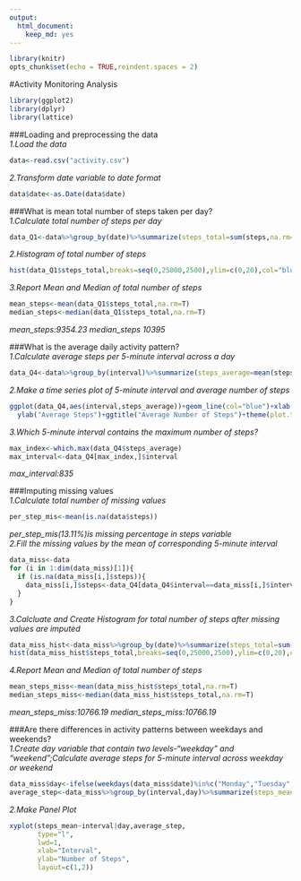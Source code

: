 ```yaml
---
output: 
  html_document: 
    keep_md: yes
---
```

```r
library(knitr)
opts_chunk$set(echo = TRUE,reindent.spaces = 2)
```  

#Activity Monitoring Analysis  
```r
library(ggplot2)
library(dplyr)
library(lattice)
```  

###Loading and preprocessing the data  
*1.Load the data*    
```r
data<-read.csv("activity.csv")
```  
*2.Transform date variable to date format*    
```r
data$date<-as.Date(data$date)
```  
###What is mean total number of steps taken per day?  
*1.Calculate total number of steps per day*    
```r
data_Q1<-data%>%group_by(date)%>%summarize(steps_total=sum(steps,na.rm=T))%>%select(date,steps_total)
```   
*2.Histogram of total number of steps*    
```r
hist(data_Q1$steps_total,breaks=seq(0,25000,2500),ylim=c(0,20),col="blue",xlab="Total num of Steps",main="Histogram of Total num of steps per Day")
```  



*3.Report Mean and Median of total number of steps*    
```r
mean_steps<-mean(data_Q1$steps_total,na.rm=T)
median_steps<-median(data_Q1$steps_total,na.rm=T)
```    
*mean_steps:9354.23  median_steps 10395*    

###What is the average daily activity pattern?  
*1.Calculate average steps per 5-minute interval across a day*    
```r
data_Q4<-data%>%group_by(interval)%>%summarize(steps_average=mean(steps,na.rm=T))%>%select(interval,steps_average)
```    
*2.Make a time series plot of 5-minute interval and average number of steps*     
```r
ggplot(data_Q4,aes(interval,steps_average))+geom_line(col="blue")+xlab("5-minute Interval")+
  ylab("Average Steps")+ggtitle("Average Number of Steps")+theme(plot.title = element_text(hjust = 0.5))
```  



*3.Which 5-minute interval contains the maximum number of steps?*    
```r
max_index<-which.max(data_Q4$steps_average)
max_interval<-data_Q4[max_index,]$interval
```  
*max_interval:835*    

###Imputing missing values  
*1.Calculate total number of missing values*    
```r
per_step_mis<-mean(is.na(data$steps))
```  
*per_step_mis(13.11%)is missing percentage in steps variable*      
*2.Fill the missing values by the mean of corresponding 5-minute interval *   
```r
data_miss<-data
for (i in 1:dim(data_miss)[1]){
  if (is.na(data_miss[i,]$steps)){
    data_miss[i,]$steps<-data_Q4[data_Q4$interval==data_miss[i,]$interval,]$steps_average
  }
}
```  
*3.Calcluate and Create Histogram for total number of steps after missing values are imputed*    
```r
data_miss_hist<-data_miss%>%group_by(date)%>%summarize(steps_total=sum(steps))%>%select(date,steps_total)
hist(data_miss_hist$steps_total,breaks=seq(0,25000,2500),ylim=c(0,20),col="blue",xlab="Total num of Steps",main="Histogram of Total num of steps per Day")
```  



*4.Report Mean and Median of total number of steps*     
```r
mean_steps_miss<-mean(data_miss_hist$steps_total,na.rm=T)
median_steps_miss<-median(data_miss_hist$steps_total,na.rm=T)
```
*mean_steps_miss:10766.19  median_steps_miss:10766.19*  

###Are there differences in activity patterns between weekdays and weekends?    
*1.Create day variable that contain two levels-"weekday" and "weekend";Calculate average steps for 5-minute interval across weekday or weekend*    
```r
data_miss$day<-ifelse(weekdays(data_miss$date)%in%c("Monday","Tuesday","Thursday","Wednesday","Friday"),"Weekday","Weekend")
average_step<-data_miss%>%group_by(interval,day)%>%summarize(steps_mean=mean(steps))%>%select(day,steps_mean,interval)
```  
*2.Make Panel Plot*    
```r
xyplot(steps_mean~interval|day,average_step,
       type="l",
       lwd=1,
       xlab="Interval",
       ylab="Number of Steps",
       layout=c(1,2))
```